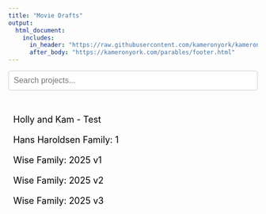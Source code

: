 ```yaml
---
title: "Movie Drafts"
output:
  html_document:
    includes:
      in_header: "https://raw.githubusercontent.com/kameronyork/kameronyork.github.io/main/projects/movie-draft/headers/movie-draft-header.html"
      after_body: "https://kameronyork.com/parables/footer.html"
---
```


<div>
  <input type="text" id="searchBar" placeholder="Search projects..." style="width: 100%; padding: 10px; font-size: 16px; margin-bottom: 20px;">
</div>

<ul id="projectList" style="list-style-type: none; padding: 0; font-size: 18px;">
  <!-- Add your project hyperlinks here -->
  <li><a href="https://kameronyork.com/projects/movie-draft/holly-kam-1" class="project-link">Holly and Kam - Test</a></li>
  <li><a href="https://kameronyork.com/projects/movie-draft/hans-haroldsen-family-1" class="project-link">Hans Haroldsen Family: 1</a></li>
  <li><a href="https://kameronyork.com/projects/movie-draft/wise-family-2025-1" class="project-link">Wise Family: 2025 v1</a></li>
  <li><a href="https://kameronyork.com/projects/movie-draft/wise-family-2025-2" class="project-link">Wise Family: 2025 v2</a></li>
  <li><a href="https://kameronyork.com/projects/movie-draft/wise-family-2025-3" class="project-link">Wise Family: 2025 v3</a></li>
</ul>

<style>
  .project-link {
    text-decoration: none;
    color: black;
    display: block;
    padding: 10px;
    border-radius: 5px;
  }
  .project-link:hover {
    background-color: rgba(255, 215, 0, 0.3); /* Transparent gold */
    color: black;
  }
  #searchBar {
    border: 1px solid #ccc;
    border-radius: 5px;
  }
</style>

<script>
  document.getElementById('searchBar').addEventListener('input', function() {
    const searchText = this.value.toLowerCase();
    const projects = document.querySelectorAll('.project-link');
    projects.forEach(project => {
      if (project.textContent.toLowerCase().includes(searchText)) {
        project.parentElement.style.display = '';
      } else {
        project.parentElement.style.display = 'none';
      }
    });
  });
</script>
